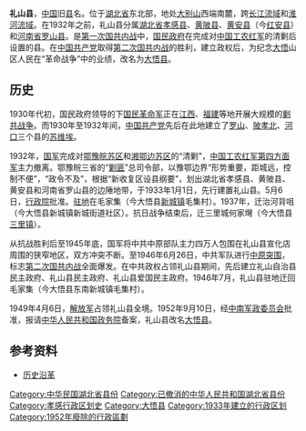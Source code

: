 '''礼山县'''，[[中国|中国]]旧[[县|县]]名。位于[[湖北省|湖北省]]东北部，地处[[大别山|大别山]]西端南麓，跨[[长江流域|长江流域]]和[[淮河流域|淮河流域]]。在1932年之前，礼山县分属[[湖北省_(中華民國)|湖北省]][[孝感县|孝感县]]、[[黄陂县|黄陂县]]、[[黄安县|黄安县]]（今[[红安县|红安县]]）和[[河南省_(中華民國)|河南省]][[罗山县|罗山县]]。是[[第一次国共内战|第一次国共内战]]中，[[国民政府|国民政府]]在完成对[[中国工农红军|中国工农红军]]的清剿后设置的县。在[[中国共产党|中国共产党]]取得[[第二次国共内战|第二次国共内战]]的胜利，建立政权后，为纪念[[大悟山|大悟]]山区人民在“革命战争”中的业绩，改名为[[大悟县|大悟县]]。

== 历史 ==

1930年代初，国民政府领导的下[[國民革命軍|国民革命军]]正在[[江西省_(中華民國)|江西]]、[[福建省_(中華民國)|福建]]等地开展大规模的[[剿共战争|剿共战争]]。而1930年至1932年间，[[中国共产党|中国共产党]]先后在此地建立了[[罗山县|罗山]]、[[陂孝北县|陂孝北]]、[[河口县|河口]]三个县的[[苏维埃|苏维埃]]。

1932年，[[國民革命軍|国军]]完成对[[鄂豫皖苏区|鄂豫皖苏区]]和[[湘鄂边苏区|湘鄂边苏区]]的“清剿”，[[中国工农红军第四方面军|中国工农红军第四方面军]]主力撤离。鄂豫皖三省的“[[剿匪|剿匪]]”总司令部，以豫鄂边界“形势重要，距城远，控制不便”，“政令不及”，根据“新收复区设县纲要”，划出湖北省孝感县、黄陂县、黄安县和河南省罗山县的边陲地带，于1933年1月1日，先行建置礼山县。5月6日，[[行政院|行政院]]批准。[[驻地|驻地]]在毛家集（今大悟县[[新城镇_(大悟县)|新城镇]]毛集村）。1937年，迁治河背咀（今大悟县新城镇新城街道社区）。抗日战争结束后，迁三里城何家壪（今大悟县[[三里镇_(大悟县)|三里镇]]）。

从抗战胜利后至1945年底，国军将中共中原部队主力四万人包围在礼山县宣化店周围的狭窄地区，双方冲突不断。至1946年6月26日，中共军队进行[[中原突围|中原突围]]，标志[[第二次国共内战|第二次国共内战]]全面爆发。在中共政权占领礼山县期间，先后建立礼山自治县民主政府、礼山县民主政府、礼山县爱国民主政府。1946年7月，礼山县驻地迁回毛家集（今大悟县东南新城镇毛集村）。

1949年4月6日，[[中国人民解放军|解放军]]占领礼山县全境。1952年9月10日，经[[中南军政委员会|中南军政委员会]]批准，报请[[中华人民共和国政务院|中华人民共和国政务院]]备案，礼山县改名[[大悟县|大悟县]]。

== 参考资料 ==

*[https://web.archive.org/web/20130812102240/http://www.hbdawu.gov.cn/about/dwgk/182.html  历史沿革]

{{中華民國湖北省行政區劃}}
{{湖北行政区划小作品}}
{{DEFAULTSORT:L}}
[[Category:中华民国湖北省县份|Category:中华民国湖北省县份]]
[[Category:已撤消的中华人民共和国湖北省县份|Category:已撤消的中华人民共和国湖北省县份]]
[[Category:孝感行政区划史|Category:孝感行政区划史]]
[[Category:大悟县|Category:大悟县]]
[[Category:1933年建立的行政区划|Category:1933年建立的行政区划]]
[[Category:1952年廢除的行政區劃|Category:1952年廢除的行政區劃]]